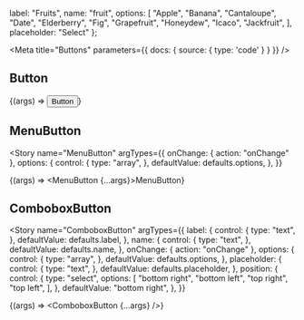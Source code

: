 

  label: "Fruits",
  name: "fruit",
  options: [
    "Apple",
    "Banana",
    "Cantaloupe",
    "Date",
    "Elderberry",
    "Fig",
    "Grapefruit",
    "Honeydew",
    "Icaco",
    "Jackfruit",
  ],
  placeholder: "Select"
};

<Meta
  title="Buttons"
  parameters={{
    docs: {
      source: {
        type: 'code'
      }
    }
  }}
/>


## Button

<Story name="Button">
  {(args) => <Button {...args}>Button</Button>}
</Story>


## MenuButton

<Story
  name="MenuButton"
  argTypes={{
    onChange: { action: "onChange" },
    options: {
      control: {
        type: "array",
      },
      defaultValue: defaults.options,
    },
  }}
>
  {(args) => <MenuButton {...args}>MenuButton</MenuButton>}
</Story>


## ComboboxButton

<Story
  name="ComboboxButton"
  argTypes={{
    label: {
      control: {
        type: "text",
      },
      defaultValue: defaults.label,
    },
    name: {
      control: {
        type: "text",
      },
      defaultValue: defaults.name,
    },
    onChange: { action: "onChange" },
    options: {
      control: {
        type: "array",
      },
      defaultValue: defaults.options,
    },
    placeholder: {
      control: {
        type: "text",
      },
      defaultValue: defaults.placeholder,
    },
    position: {
      control: {
        type: "select",
        options: [
          "bottom right",
          "bottom left",
          "top right",
          "top left",
        ],
      },
      defaultValue: "bottom right",
    },
  }}
>
  {(args) => <ComboboxButton {...args} />}
</Story>


<div style={{ display: "flex", marginTop: "1rem" }}>
  
<ComboboxButton
  label={defaults.label}
  name={defaults.name}
  options={defaults.options}
  placeholder={defaults.placeholder}
  position="bottom left"
/>

<ComboboxButton
  label={defaults.label}
  name={defaults.name}
  options={defaults.options}
  placeholder={defaults.placeholder}
  position="top left"
/>

<ComboboxButton
  label={defaults.label}
  name={defaults.name}
  options={defaults.options}
  placeholder={defaults.placeholder}
  position="top right"
/>

</div>

